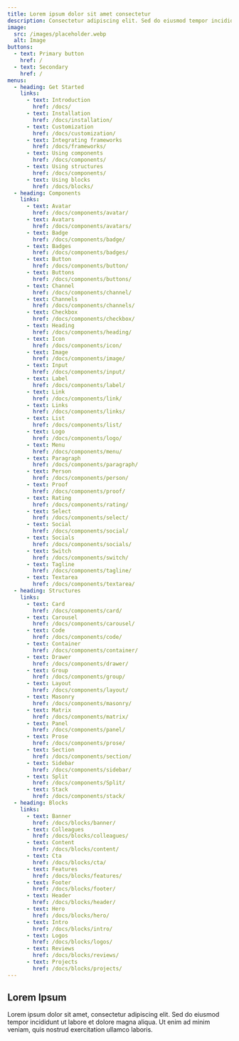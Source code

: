 ```yaml
---
title: Lorem ipsum dolor sit amet consectetur
description: Consectetur adipiscing elit. Sed do eiusmod tempor incididunt ut labore et dolore magna aliqua.
image:
  src: /images/placeholder.webp
  alt: Image
buttons:
  - text: Primary button
    href: /
  - text: Secondary
    href: /
menus:
  - heading: Get Started
    links:
      - text: Introduction
        href: /docs/
      - text: Installation
        href: /docs/installation/
      - text: Customization
        href: /docs/customization/
      - text: Integrating frameworks
        href: /docs/frameworks/
      - text: Using components
        href: /docs/components/
      - text: Using structures
        href: /docs/components/
      - text: Using blocks
        href: /docs/blocks/
  - heading: Components
    links:
      - text: Avatar
        href: /docs/components/avatar/
      - text: Avatars
        href: /docs/components/avatars/
      - text: Badge
        href: /docs/components/badge/
      - text: Badges
        href: /docs/components/badges/
      - text: Button
        href: /docs/components/button/
      - text: Buttons
        href: /docs/components/buttons/
      - text: Channel
        href: /docs/components/channel/
      - text: Channels
        href: /docs/components/channels/
      - text: Checkbox
        href: /docs/components/checkbox/
      - text: Heading
        href: /docs/components/heading/
      - text: Icon
        href: /docs/components/icon/
      - text: Image
        href: /docs/components/image/
      - text: Input
        href: /docs/components/input/
      - text: Label
        href: /docs/components/label/
      - text: Link
        href: /docs/components/link/
      - text: Links
        href: /docs/components/links/
      - text: List
        href: /docs/components/list/
      - text: Logo
        href: /docs/components/logo/
      - text: Menu
        href: /docs/components/menu/
      - text: Paragraph
        href: /docs/components/paragraph/
      - text: Person
        href: /docs/components/person/
      - text: Proof
        href: /docs/components/proof/
      - text: Rating
        href: /docs/components/rating/
      - text: Select
        href: /docs/components/select/
      - text: Social
        href: /docs/components/social/
      - text: Socials
        href: /docs/components/socials/
      - text: Switch
        href: /docs/components/switch/
      - text: Tagline
        href: /docs/components/tagline/
      - text: Textarea
        href: /docs/components/textarea/
  - heading: Structures
    links:
      - text: Card
        href: /docs/components/card/
      - text: Carousel
        href: /docs/components/carousel/
      - text: Code
        href: /docs/components/code/
      - text: Container
        href: /docs/components/container/
      - text: Drawer
        href: /docs/components/drawer/
      - text: Group
        href: /docs/components/group/
      - text: Layout
        href: /docs/components/layout/
      - text: Masonry
        href: /docs/components/masonry/
      - text: Matrix
        href: /docs/components/matrix/
      - text: Panel
        href: /docs/components/panel/
      - text: Prose
        href: /docs/components/prose/
      - text: Section
        href: /docs/components/section/
      - text: Sidebar
        href: /docs/components/sidebar/
      - text: Split
        href: /docs/components/Split/
      - text: Stack
        href: /docs/components/stack/
  - heading: Blocks
    links:
      - text: Banner
        href: /docs/blocks/banner/
      - text: Colleagues
        href: /docs/blocks/colleagues/
      - text: Content
        href: /docs/blocks/content/
      - text: Cta
        href: /docs/blocks/cta/
      - text: Features
        href: /docs/blocks/features/
      - text: Footer
        href: /docs/blocks/footer/
      - text: Header
        href: /docs/blocks/header/
      - text: Hero
        href: /docs/blocks/hero/
      - text: Intro
        href: /docs/blocks/intro/
      - text: Logos
        href: /docs/blocks/logos/
      - text: Reviews
        href: /docs/blocks/reviews/
      - text: Projects
        href: /docs/blocks/projects/
---
```


## Lorem Ipsum

Lorem ipsum dolor sit amet, consectetur adipiscing elit. Sed do eiusmod tempor incididunt ut labore et dolore magna aliqua. Ut enim ad minim veniam, quis nostrud exercitation ullamco laboris.
